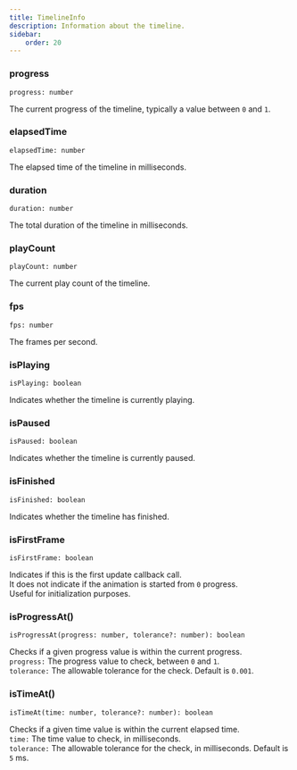 ```yaml
---
title: TimelineInfo
description: Information about the timeline.
sidebar:
    order: 20
---
```



### progress

`progress: number`

The current progress of the timeline, typically a value between `0` and `1`.

### elapsedTime

`elapsedTime: number`

The elapsed time of the timeline in milliseconds.

### duration

`duration: number`

The total duration of the timeline in milliseconds.

### playCount

`playCount: number`

The current play count of the timeline.

### fps

`fps: number`

The frames per second.

### isPlaying

`isPlaying: boolean`

Indicates whether the timeline is currently playing.

### isPaused

`isPaused: boolean`

Indicates whether the timeline is currently paused.

### isFinished

`isFinished: boolean`

Indicates whether the timeline has finished.

### isFirstFrame

`isFirstFrame: boolean`

Indicates if this is the first update callback call.<br />
It does not indicate if the animation is started from `0` progress.<br />
Useful for initialization purposes.

### isProgressAt()

`isProgressAt(progress: number, tolerance?: number): boolean`

Checks if a given progress value is within the current progress.<br />
`progress:` The progress value to check, between `0` and `1`.<br />
`tolerance:` The allowable tolerance for the check. Default is `0.001`.

### isTimeAt()

`isTimeAt(time: number, tolerance?: number): boolean`

Checks if a given time value is within the current elapsed time.<br />
`time:` The time value to check, in milliseconds.<br />
`tolerance:` The allowable tolerance for the check, in milliseconds. Default is `5` ms.
